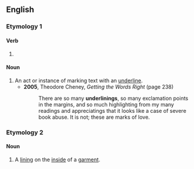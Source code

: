==English==

===Etymology 1===
{{suffix|en|underline|ing}}

====Verb====
{{head|en|verb form}}

# {{present participle of|underline|lang=en|nocat=1}}

====Noun====
{{en-noun}}

# An act or instance of marking text with an [[underline]].
#* '''2005''', Theodore Cheney, ''Getting the Words Right'' (page 238)
#*: There are so many '''underlinings''', so many exclamation points in the margins, and so much highlighting from my many readings and appreciatings that it looks like a case of severe book abuse. It is not; these are marks of love.

===Etymology 2===
{{prefix|en|under|lining}}

====Noun====
{{en-noun}}

# A [[lining]] on the [[inside]] of a [[garment]].